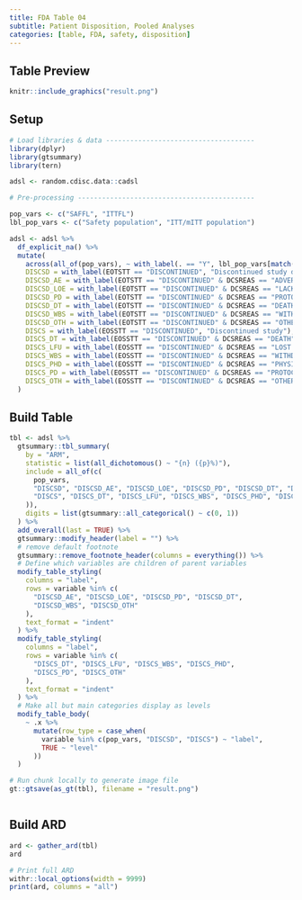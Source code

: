 ```yaml
---
title: FDA Table 04
subtitle: Patient Disposition, Pooled Analyses
categories: [table, FDA, safety, disposition]
---
```


::: panel-tabset
## Table Preview

```r
knitr::include_graphics("result.png")
```

## Setup

```r
# Load libraries & data -------------------------------------
library(dplyr)
library(gtsummary)
library(tern)

adsl <- random.cdisc.data::cadsl

# Pre-processing --------------------------------------------

pop_vars <- c("SAFFL", "ITTFL")
lbl_pop_vars <- c("Safety population", "ITT/mITT population")

adsl <- adsl %>%
  df_explicit_na() %>%
  mutate(
    across(all_of(pop_vars), ~ with_label(. == "Y", lbl_pop_vars[match(cur_column(), pop_vars)])),
    DISCSD = with_label(EOTSTT == "DISCONTINUED", "Discontinued study drug"),
    DISCSD_AE = with_label(EOTSTT == "DISCONTINUED" & DCSREAS == "ADVERSE EVENT", "Adverse event"),
    DISCSD_LOE = with_label(EOTSTT == "DISCONTINUED" & DCSREAS == "LACK OF EFFICACY", "Lack of efficacy"),
    DISCSD_PD = with_label(EOTSTT == "DISCONTINUED" & DCSREAS == "PROTOCOL DEVIATION", "Protocol deviation"),
    DISCSD_DT = with_label(EOTSTT == "DISCONTINUED" & DCSREAS == "DEATH", "Death"),
    DISCSD_WBS = with_label(EOTSTT == "DISCONTINUED" & DCSREAS == "WITHDRAWAL BY SUBJECT", "Withdrawal by subject"),
    DISCSD_OTH = with_label(EOTSTT == "DISCONTINUED" & DCSREAS == "OTHER", "Other"),
    DISCS = with_label(EOSSTT == "DISCONTINUED", "Discontinued study"),
    DISCS_DT = with_label(EOSSTT == "DISCONTINUED" & DCSREAS == "DEATH", "Death"),
    DISCS_LFU = with_label(EOSSTT == "DISCONTINUED" & DCSREAS == "LOST TO FOLLOW-UP", "Lost to follow-up"),
    DISCS_WBS = with_label(EOSSTT == "DISCONTINUED" & DCSREAS == "WITHDRAWAL BY SUBJECT", "Withdrawal by subject"),
    DISCS_PHD = with_label(EOSSTT == "DISCONTINUED" & DCSREAS == "PHYSICIAN DECISION", "Physician decision"),
    DISCS_PD = with_label(EOSSTT == "DISCONTINUED" & DCSREAS == "PROTOCOL VIOLATION", "Protocol deviation"),
    DISCS_OTH = with_label(EOSSTT == "DISCONTINUED" & DCSREAS == "OTHER", "Other")
  )
```

## Build Table

```r
tbl <- adsl %>%
  gtsummary::tbl_summary(
    by = "ARM",
    statistic = list(all_dichotomous() ~ "{n} ({p}%)"),
    include = all_of(c(
      pop_vars,
      "DISCSD", "DISCSD_AE", "DISCSD_LOE", "DISCSD_PD", "DISCSD_DT", "DISCSD_WBS", "DISCSD_OTH",
      "DISCS", "DISCS_DT", "DISCS_LFU", "DISCS_WBS", "DISCS_PHD", "DISCS_PD", "DISCS_OTH"
    )),
    digits = list(gtsummary::all_categorical() ~ c(0, 1))
  ) %>%
  add_overall(last = TRUE) %>%
  gtsummary::modify_header(label = "") %>%
  # remove default footnote
  gtsummary::remove_footnote_header(columns = everything()) %>%
  # Define which variables are children of parent variables
  modify_table_styling(
    columns = "label",
    rows = variable %in% c(
      "DISCSD_AE", "DISCSD_LOE", "DISCSD_PD", "DISCSD_DT",
      "DISCSD_WBS", "DISCSD_OTH"
    ),
    text_format = "indent"
  ) %>%
  modify_table_styling(
    columns = "label",
    rows = variable %in% c(
      "DISCS_DT", "DISCS_LFU", "DISCS_WBS", "DISCS_PHD",
      "DISCS_PD", "DISCS_OTH"
    ),
    text_format = "indent"
  ) %>%
  # Make all but main categories display as levels
  modify_table_body(
    ~ .x %>%
      mutate(row_type = case_when(
        variable %in% c(pop_vars, "DISCSD", "DISCS") ~ "label",
        TRUE ~ "level"
      ))
  )
```

```r
# Run chunk locally to generate image file
gt::gtsave(as_gt(tbl), filename = "result.png")
```

```r
```

## Build ARD

```r
ard <- gather_ard(tbl)
ard
```

```r
# Print full ARD
withr::local_options(width = 9999)
print(ard, columns = "all")
```
:::
